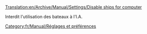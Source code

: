 [[Translation:en/Archive/Manual/Settings/Disable ships for computer]]


Interdit l'utilisation des bateaux à l'I.A.

[[Category:fr/Manual/Réglages et préférences]]